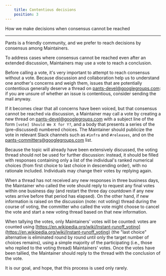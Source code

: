 ```yaml
---
    title: Contentious decisions
    position: 3
---
```


How we make decisions when consensus cannot be reached

---

Pants is a friendly community, and we prefer to reach decisions by consensus among Maintainers.

To address cases where consensus cannot be reached even after an extended discussion, Maintainers may use a vote to reach a conclusion.

Before calling a vote, it's very important to attempt to reach consensus without a vote. Because discussion and collaboration help us to understand one another's concerns and weigh them, issues that are potentially contentious generally deserve a thread on [pants-devel@googlegroups.com](mailto:pants-devel@googlegroups.com): if you are unsure of whether an issue is contentious, consider sending the mail anyway.

If it becomes clear that all concerns have been voiced, but that consensus cannot be reached via discussion, a Maintainer may call a vote by creating a new thread on [pants-devel@googlegroups.com](mailto:pants-devel@googlegroups.com) with a subject line of the form `[vote] Should We X for Y?`, and a body that presents a series of the (pre-discussed) numbered choices. The Maintainer should publicize the vote in relevant Slack channels such as `#infra` and `#releases`, and on the [pants-committers@googlegroups.com](mailto:pants-committers@googlegroups.com) list.

Because the topic will already have been extensively discussed, the voting thread should not be used for further discussion: instead, it should be filled with responses containing only a list of the individual's ranked numerical choices (from first choice to last choice in descending order), with no rationale included. Individuals may change their votes by replying again.

When a thread has not received any new responses in three business days, the Maintainer who called the vote should reply to request any final votes within one business day (and restart the three day countdown if any new votes arrive before that period has elapsed). On the other hand, if new information is raised on the discussion (note: not voting) thread during the course of voting, the committer who called the vote might choose to cancel the vote and start a new voting thread based on that new information.

When tallying the votes, only Maintainers' votes will be counted: votes are counted using [https://en.wikipedia.org/wiki/Instant-runoff_voting](https://en.wikipedia.org/wiki/Instant-runoff_voting) (the "last choice" alternative is eliminated round by round until only the target number of choices remains), using a simple majority of the participating (i.e., those who replied to the voting thread) Maintainers' votes. Once the votes have been tallied, the Maintainer should reply to the thread with the conclusion of the vote.

It is our goal, and hope, that this process is used only rarely.
